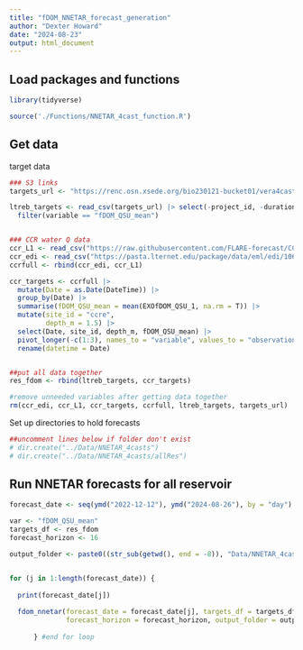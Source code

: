 ```yaml
---
title: "fDOM_NNETAR_forecast_generation"
author: "Dexter Howard"
date: "2024-08-23"
output: html_document
---
```



## Load packages and functions 

```r
library(tidyverse)

source('./Functions/NNETAR_4cast_function.R')

```


## Get data 

target data 
```r
### S3 links 
targets_url <- "https://renc.osn.xsede.org/bio230121-bucket01/vera4cast/targets/project_id=vera4cast/duration=P1D/daily-insitu-targets.csv.gz"

ltreb_targets <- read_csv(targets_url) |> select(-project_id, -duration) |> 
  filter(variable == "fDOM_QSU_mean")


### CCR water Q data
ccr_L1 <- read_csv("https://raw.githubusercontent.com/FLARE-forecast/CCRE-data/ccre-dam-data-qaqc/ccre-waterquality_L1.csv")
ccr_edi <- read_csv("https://pasta.lternet.edu/package/data/eml/edi/1069/2/ea78dd541e089687af1f4c4b550bc9ca" )
ccrfull <- rbind(ccr_edi, ccr_L1)

ccr_targets <- ccrfull |> 
  mutate(Date = as.Date(DateTime)) |> 
  group_by(Date) |> 
  summarise(fDOM_QSU_mean = mean(EXOfDOM_QSU_1, na.rm = T)) |> 
  mutate(site_id = "ccre",
         depth_m = 1.5) |> 
  select(Date, site_id, depth_m, fDOM_QSU_mean) |> 
  pivot_longer(-c(1:3), names_to = "variable", values_to = "observation") |> 
  rename(datetime = Date)


##put all data together 
res_fdom <- rbind(ltreb_targets, ccr_targets)

#remove unneeded variables after getting data together
rm(ccr_edi, ccr_L1, ccr_targets, ccrfull, ltreb_targets, targets_url)


```



Set up directories to hold forecasts

```r
##uncomment lines below if folder don't exist
# dir.create("../Data/NNETAR_4casts")
# dir.create("../Data/NNETAR_4casts/allRes")

```


## Run NNETAR forecasts for all reservoir


```r

forecast_date <- seq(ymd("2022-12-12"), ymd("2024-08-26"), by = "day") #ymd("2022-12-12), ymd("2024-08-26")

var <- "fDOM_QSU_mean"
targets_df <- res_fdom
forecast_horizon <- 16

output_folder <- paste0((str_sub(getwd(), end = -8)), "Data/NNETAR_4casts/allRes/", "NNETAR_allRes_")


for (j in 1:length(forecast_date)) {
  
  print(forecast_date[j]) 
  
  fdom_nnetar(forecast_date = forecast_date[j], targets_df = targets_df, var = var, 
              forecast_horizon = forecast_horizon, output_folder = output_folder)
  
      } #end for loop


```





